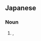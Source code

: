 ==Japanese==
{{ja-kanjitab|芋|貝}}

===Noun===
{{ja-noun|いもがい|イモガイ}}

# {{vern|cone shell}}, {{taxlink|Conidae|family|noshow=1}}
